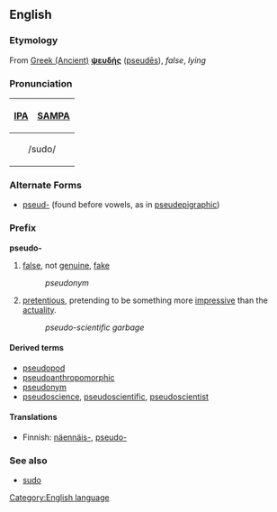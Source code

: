 ==English==

===Etymology===
From [[w:Ancient Greek language|Greek (Ancient)]]      <!-- Please note that this makes sense, so Greek (Modern) and Greek (Ancient) are listed both under 'G' --> '''[[ψευδής]]''' ([[pseudēs]]), ''false'', ''lying''

===Pronunciation===
{| border=1 cellpadding=5
! [[w:IPA|IPA]] !! [[w:SAMPA|SAMPA]]
|-
|colspan=2 align=center| /sudo/
|}

===Alternate Forms===
*[[pseud-]] (found before vowels, as in [[pseudepigraphic]])

===Prefix===
'''pseudo-'''
#[[false]], not [[genuine]], [[fake]]
#:''pseudonym''
#[[pretentious]], pretending to be something more [[impressive]] than the [[actuality]].
#:''pseudo-scientific garbage''

====Derived terms====
*[[pseudopod]]
*[[pseudoanthropomorphic]]
*[[pseudonym]]
*[[pseudoscience]], [[pseudoscientific]], [[pseudoscientist]]

====Translations====
*Finnish: [[näennäis-]], [[pseudo-]]

===See also===
*[[sudo]]
[[Category:English language]]